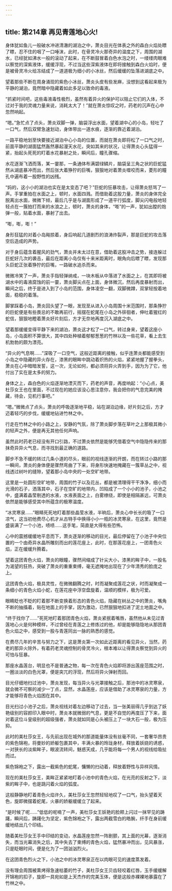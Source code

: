 ```yaml
---
---
---
```

title: 第214章 再见青莲地心火!
---



身体犹如鱼儿一般破水冲进清澈的湖泊之中，萧炎目光在体表之外的森白火焰处瞟了瞟，忍不住的咽了一口唾沫，此时，在骨灵冷火那奇异的温度之下，周围的湖水，已经犹如沸水一般的滚动了起来，在不断鼓冒着白色水泡之时，一缕缕肉眼难以察觉的深紫液体，缓缓浮现，不过当这些深紫液体在即将接触到森白火焰时，便是被骨灵冷火给冻结成了一道道极为细小的小冰丝，然后缓缓的坠落进湖底之中。

望着那些不断在周身涌现的紫色小冰丝，萧炎头皮有些发麻，没想到这看起来极为平静的湖泊，竟然暗中隐藏着如此多足以致命的毒液。

“抓紧时间吧，这些毒液毒性极烈，虽然有着异火的保护可以阻止它们的入体，不过对于我的灵魂力量来说，消耗太大了！”就在萧炎惊叹之时，药老的沉声在心中忽然响起。

“嗯。”急忙点了点头，萧炎双脚一弹，脑袋浮出水面，望着湖中心的小岛，轻吐了一口气，然后双臂急速划动，身体带出一道水痕，逐渐的靠近着湖泊。

一路平稳地划至快要接近湖泊中心小岛的位置，而就在萧炎即将松了一口气之时，前面平静的湖面猛然轰然暴起漫天水花，突如其来的状况，让得萧炎心头猛得一紧，抬起头死死的盯着水花暴射之处，瞬间后，瞳孔骤缩。

水花逐渐飞洒而落，某一霎那，一条通体布满碧绿鳞片，脑袋呈三角之状的巨蛇猛然从湖底暴冲而出，然后张大着狰狞的巨嘴，狠狠地对着萧炎噬咬而来，菱形的瞳孔中遍布着一股野性的凶残。

“妈的，这小小的湖泊也实在是太变态了吧？”巨蛇的狂暴攻击，让得萧炎怒骂了一声。手掌重拍在水面之上，顿时，水面四溅。而借助着这股力量，萧炎的身体完全脱离出水面，微微下倾，最后几乎是与湖面形成了一道平行弧度，脚尖闪电般地轻轻点在一簇拍打而来的水浪之上，顿时，萧炎的身体，“嘭”的一声，犹如出膛的炮弹一般，贴着水面，暴射了出去。

“嘭，嘭，嘭！”

身形狂猛的对着小岛飚掠着，身后响起几道剧烈的浪涛炸裂声，那是巨蛇的攻击落空后造成的声势。

对于身后蕴含着腥风的劲气，萧炎并未太过在意，借助着这股冲击之势，接连躲过巨蛇好几次的袭击，最后在距离小岛仅有十来米距离时，眼角向后瞟了瞟，发现那头巨蛇正张着狰狞的巨嘴，一路破水追杀而来。

微微冷笑了一声，萧炎手指轻弹纳戒，一块木板从中落进了水面之上，在其即将被湖水中的毒液腐蚀的前一霎，萧炎脚尖点在上面，身体微沉，然后再度暴射而出，瞬间之后，终于是进入到了小岛的范围，身体凌空一翻，双脚微蹲，双掌轻按着地面，稳稳的着落。

脚掌踩着小岛，萧炎回头望了一眼，发现至从进入小岛周围十米范围时，那条狰狞的巨蛇便是有些畏忌的不敢再前行，摇摆在蛇尾在小岛之外徘徊者，伸吐着猩红的蛇信，狠狠地瞪着萧炎好片刻后，方才无奈地再度沉入湖底之中。

望着那缓缓变得平静下来的湖泊，萧炎这才松了一口气，转过身来，望着这座小岛，小岛面积不算很大，其中四处种植着郁郁葱葱的竹林以及一些花草，看上去生机勃勃的颇为漂亮。

“异火的气息啊……”深吸了一口空气，这般近距离的接触，似乎连萧炎都能感受到小岛之中隐藏的异火存在，漆黑的眼眸中跳动着炽热的火焰，紧紧地握了握拳头，萧炎在心中暗暗发誓，这一次，无论如何，都必须将异火弄到手，因为为了它，他付出了实在是太多的努力。

身体之上，森白色的火焰逐渐地湮灭而下，药老的声音，再度响起：“小心点，美杜莎女王也在里面，不过现在的她应该没心思注意你，我会把你的气息完美的掩藏，待会，见机行事吧。”

“嗯。”微微点了点头，萧炎的呼吸逐渐地平稳，站在湖泊边缘，好片刻之后，方才迈着轻巧的步伐，缓缓地钻进竹林之中。

行走在竹林之中的小路之上，安静的气氛，除了萧炎脚步落在草叶之上那极其微小的轻声之外，便是再无其他任何声响。

虽然此时药老已经没有开口引路，不过萧炎依然是能够凭借着空气中隐隐传来的那抹奇异异火气息，而寻找到最正确的道路。

脚步不急不缓的转过几条小道的尽头，眼前的视线逐渐的开朗，而在转过小路的那一瞬间，萧炎的身体便是骤然弯曲了下来，将身形快速地掩藏在一簇草丛之中，视线透过树叶的缝隙，望着那小岛中央的一处空旷地带。

这里是一处圆形空旷地带，周围的竹子以及花丛，都是被清理得干干净净，细小而光滑的石子，洒落其中，石子在空旷的地带内，凹陷成了一个小小的池子，小池之中，盛满着晶莹剔透的水液，水液表面之上，白雾缭绕，即使是相隔甚远，可萧炎依然是能够感受其中所蕴含的极寒温度。

“冰灵寒泉……”眼睛死死地盯着那些晶莹水液，半晌后，萧炎心中长长的吸了一口凉气，这当初他费尽心机才从古特手中换得小小一瓶的冰灵寒泉，在这里，竟然是盛装满了一个小池，啧啧……这手笔，简直是大得有些恐怖。

心中的震撼缓缓地平息而下，萧炎逐渐的移动的目光，最后停留在了小池子中央位置的一个由奇异水晶所雕刻而出的莲花座上，此时，在那莲花座上，一团青色火焰，正在缓缓升腾着。

望着这团青色火焰，萧炎的眼瞳，骤然间缩成了针尖大小，漆黑的眸子中，一股名为渴望的狂热，突破了萧炎的重重束缚，毫无遮掩地出现在了少年清秀的脸庞之上。

这团青色火焰，极具灵性，在微微翻腾之时，时而凝聚成莲花之状，时而凝聚成一条细小的青色火焰小蛇，在莲花座中浮空盘旋着，温顺的模样，极为可爱。

眼睛眨也不眨的盯着那不断变换着形态的青色火焰，隐藏在树丛之中的萧炎，嘴角不断的抽搐着，贴在地面上的手掌，因为激动，已然狠狠地扣进了泥土地面之中。

“终于找你了……”死死地盯着那团青色火焰，萧炎紧抿着嘴唇，虽然他从未见过青莲地心火是何种模样，不过曾经在青莲之上修炼过的他，却是能够隐隐地从那团青色火焰之中，感受到一股与青莲同出一脉的熟悉的感觉。

在费尽几年的辛苦与努力之下，这是萧炎第一次如此近距离的看见异火，当然，药老的那异火除外，有着药老灵魂控制的骨灵冷火，根本难以让得萧炎察觉到异火的可怕与狂暴。

那座水晶莲台，明显也不是普通之物，每一次在青色火焰即将游出莲座范围之时，一圈淡淡的白色光罩，便是突兀的浮现，然后将异火弹射而回。

目光仔细地扫过池中，萧炎发现，每当异火与光罩接触之后，那池中的冰灵寒泉，就会微不可察的减少一丁点，显然，水晶莲座，应该是借助了冰灵寒泉的力量，方才能够将青色火焰困在其中。

目光扫过小池子之后，萧炎视线对着左边移动了过去，当一张美丽得几乎到达了妖艳级别的容颜印入眼中时，萧炎本就微弱的气息，更是不自觉的再度压了下来，面对着这位斗皇级别的超级强者，萧炎就如同是心头被压上了一块大石一般，极为压抑。

此时的美杜莎女王，与先前出现在城外的那道能量体没有丝毫不同，一套奢华昂贵的紫色锦袍，将曼妙的娇躯包裹其中，丰满火暴的玲珑身材，释放着妖娆的诱惑，一对狭长的淡紫眸子，眼波流转间，魅惑天成，几乎能将每一个男人的视线给吸扯而过。

紫色锦袍之下，露出一截紫色的蛇尾，慵懒的扫动着，释放着野性与异样风情。

现在的美杜莎女王，美眸正紧紧地盯着小池中的青色火焰，在光亮的反射之下，淡紫的眸子中，也是跳闪着火焰的弧度。

这般静静地盯着青色火焰许久，美杜莎女王忽然轻轻地叹了一口气，抬头望着天色，旋即微摆着蛇尾，火暴的娇躯缓缓立了起来。

“是时候了呢……”低低的呢喃了一声，美杜莎女王妖艳的脸颊上闪过一抹罕见的踌躇，瞬间后，踌躇化为坚定，紫色锦袍之下，露出两截雪白的皓腕，纤手在身前缓缓地结出几个印结。

随着美杜莎女王手中印结的变动，水晶莲座忽然一阵剧颤，其上面的光幕，逐渐消失，而当光幕消失之后，其中失去了束缚的青色火焰，猛然暴冲而出，见风暴涨，只是眨眼时间，便是化为了一团汹汹烈火。

在这团青色烈火之下，小池之中的冰灵寒泉正在以肉眼可见的速度蒸发着。

没有理会周围被熏烤得急速枯萎的竹子，美杜莎女王贝齿轻咬着红唇，玉手缓缓解开锦袍的扣子，旋即一具宛如是上天杰作的完美玉体，便是这般赤裸裸地暴露在了竹林之中。